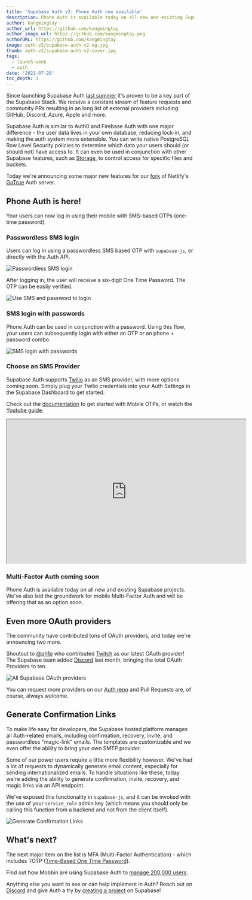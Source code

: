 ```yaml
---
title: 'Supabase Auth v2: Phone Auth now available'
description: Phone Auth is available today on all new and existing Supabase projects.
author: kangmingtay
author_url: https://github.com/kangmingtay
author_image_url: https://github.com/kangmingtay.png
authorURL: https://github.com/kangmingtay
image: auth-v2/supabase-auth-v2-og.jpg
thumb: auth-v2/supabase-auth-v2-cover.jpg
tags:
  - launch-week
  - auth
date: '2021-07-28'
toc_depth: 3
---
```



Since launching Supabase Auth [last summer](https://news.ycombinator.com/item?id=24072051) it's proven to be a key part of the Supabase Stack. 
We receive a constant stream of feature requests and community PRs resulting in an long 
list of external providers including GitHub, Discord, Azure, Apple and more.

Supabase Auth is similar to Auth0 and Firebase Auth with one major difference - the user data lives in your own database, 
reducing lock-in, and making the auth system more extensible. You can write native PostgreSQL Row Level Security policies to 
determine which data your users should (or should not) have access to. It can even be used in conjunction with other Supabase features, 
such as [Storage](https://supabase.io/storage), to control access for specific files and buckets.

Today we're announcing some major new features for our [fork](https://github.com/supabase/gotrue) of Netlify's [GoTrue](https://github.com/netlify/gotrue) Auth server.

## Phone Auth is here!

Your users can now log in using their mobile with SMS-based OTPs (one-time password). 

### Passwordless SMS login

Users can log in using a passwordless SMS based OTP with `supabase-js`, or directly with the Auth API. 

![Passwordless SMS login](/new/images/blog/auth-v2/passwordless-login.png)

After logging in, the user will receive a six-digit One Time Password. The OTP can be easily verified.

![Use SMS and password to login](/new/images/blog/auth-v2/verify-otp.png)

### SMS login with passwords

Phone Auth can be used in conjunction with a password. Using this flow, your users can subsequently login 
with either an OTP or an phone + password combo.

![SMS login with passwords](/new/images/blog/auth-v2/phone-and-password-login.png)


### Choose an SMS Provider

Supabase Auth supports [Twilio](https://www.twilio.com/) as an SMS provider, with more options coming soon. 
Simply plug your Twilio credentials into your Auth Settings in the Supabase Dashboard to get started. 

Check out the [documentation](https://supabase.io/docs/guides/auth/auth-twilio) to get started with Mobile OTPs, 
or watch the [Youtube guide](https://youtu.be/kATSK0exuaI).

<iframe
  className="w-full video-with-border"
  width="640"
  height="385"
  src="https://www.youtube-nocookie.com/embed/kATSK0exuaI"
  frameBorder="1"
  allow="accelerometer; autoplay; clipboard-write; encrypted-media; gyroscope; picture-in-picture"
  allowFullScreen
></iframe>


### Multi-Factor Auth coming soon

Phone Auth is available today on all new and existing Supabase projects. We've also laid the groundwork for mobile Multi-Factor 
Auth and will be offering that as an option soon.

## Even more OAuth providers

The community have contributed tons of OAuth providers, and today we're announcing two more.

Shoutout to [@ph1p](https://github.com/ph1p) who contributed [Twitch](https://supabase.io/docs/guides/auth/auth-twitch) as our latest OAuth provider! 
The Supabase team added [Discord](https://supabase.io/docs/guides/auth/auth-discord) last month, bringing the total OAuth Providers to ten.

![All Supabase OAuth providers](/new/images/blog/auth-v2/supabase-oauth-providers.png)

You can request more providers on our [Auth repo](https://github.com/supabase/gotrue) and Pull Requests are, of course, always welcome.

## Generate Confirmation Links

To make life easy for developers, the Supabase hosted platform manages all Auth-related emails, including confirmation, 
recovery, invite, and passwordless "magic-link" emails. The templates are customizable and we even offer the ability to bring your own SMTP provider.

Some of our power users require a little more flexibility however. We've had a lot of requests to dynamically generate email content, 
especially for sending internationalized emails. To handle situations like these, today we're adding the ability to 
generate confirmation, invite, recovery, and magic links via an API endpoint.

We've exposed this functionality in `supabase-js`, and it can be invoked with the use of your `service_role` admin key 
(which means you should only be calling this function from a backend and not from the client itself).

![Generate Confirmation Links](/new/images/blog/auth-v2/generate-links.png)

## What's next?

The next major item on the list is MFA (Multi-Factor Authentication) - which includes TOTP 
([Time-Based One Time Password](https://en.wikipedia.org/wiki/Time-based_One-Time_Password)).

Find out how Mobbin are using Supabase Auth to [manage 200,000 users](/blog/2021/07/28/mobbin-supabase-200000-users).

Anything else you want to see or can help implement in Auth? Reach out on 
[Discord](https://discord.supabase.com/) and give Auth a try by [creating a project](https://app.supabase.io/) on Supabase!
